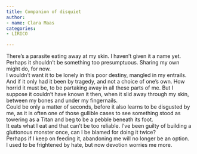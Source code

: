 ```yaml
---
title: Companion of disquiet
author:
- name: Clara Maas
categories:
- LÍRICO

---
```


| There’s a parasite eating away at my skin. I haven’t given it a name yet. 
| Perhaps it shouldn’t be something too presumptuous. Sharing my own might do, for now.
| I wouldn’t want it to be lonely in this poor destiny, mangled in my entrails. And if it only had it been by tragedy, and not a choice of one’s own. How horrid it must be, to be partaking away in all these parts of me. But I suppose it couldn’t have known it then, when it slid away through my skin, between my bones and under my fingernails. 
| Could be only a matter of seconds, before it also learns to be disgusted by me, as it is often one of those gullible cases to see something stood as towering as a Titan and beg to be a pebble beneath its foot. 
| It eats what I eat and that can’t be too reliable. I’ve been guilty of building a gluttonous monster once, can I be blamed for doing it twice? 
| Perhaps if I keep on feeding it, abandoning me will no longer be an option. 
| I used to be frightened by hate, but now devotion worries me more.

<a href="https://instagram.com/clara_maas_"><i class="bi bi-instagram"></i></a>
